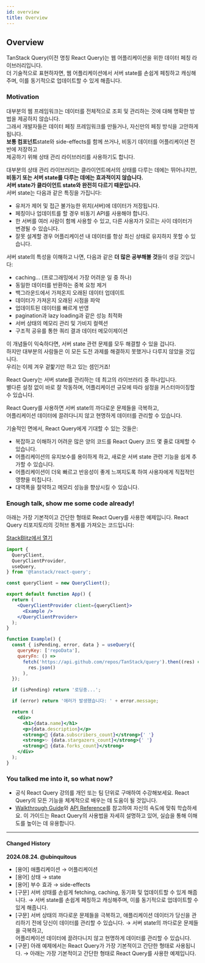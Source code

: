 ```yaml
---
id: overview
title: Overview
---
```


## Overview

TanStack Query(이전 명칭 React Query)는 웹 어플리케이션을 위한 데이터 페칭 라이브러리입니다.  
더 기술적으로 표현하자면, 웹 어플리케이션에서 서버 state를 손쉽게 페칭하고 캐싱해주며, 이를 동기적으로 업데이트할 수 있게 해줍니다.

### Motivation

대부분의 웹 프레임워크는 데이터를 전체적으로 조회 및 관리하는 것에 대해 명확한 방법을 제공하지 않습니다.  
그래서 개발자들은 데이터 페칭 프레임워크를 만들거나, 자신만의 페칭 방식을 고안하게 됩니다.  
**보통 컴포넌트**state와 side-effects를 함께 쓰거나, 비동기 데이터를 어플리케이션 전반에 저장하고  
제공하기 위해 상태 관리 라이브러리를 사용하기도 합니다.

대부분의 상태 관리 라이브러리는 클라이언트에서의 상태를 다루는 데에는 뛰어나지만,  
**비동기 또는 서버 state를 다루는 데에는 효과적이지 않습니다.**  
**서버 state가 클라이언트 state와 완전히 다르기 때문입니다.**  
서버 state는 다음과 같은 특징을 가집니다:

- 유저가 제어 및 접근 불가능한 위치(서버)에 데이터가 저장됩니다.
- 페칭이나 업데이트를 할 경우 비동기 API를 사용해야 합니다.
- 한 서버를 여러 사람이 함께 사용할 수 있고, 다른 사용자가 모르는 사이 데이터가 변경될 수 있습니다.
- 잘못 설계할 경우 어플리케이션 내 데이터를 항상 최신 상태로 유지하지 못할 수 있습니다.

서버 state의 특성을 이해하고 나면, 다음과 같은 **더 많은 공부해볼 것**들이 생길 것입니다:

- caching... (프로그래밍에서 가장 어려운 일 중 하나)
- 동일한 데이터를 반환하는 중복 요청 제거
- 백그라운드에서 가져온지 오래된 데이터 업데이트
- 데이터가 가져온지 오래된 시점을 파악
- 업데이트된 데이터를 빠르게 반영
- pagination과 lazy loading과 같은 성능 최적화
- 서버 상태의 메모리 관리 및 가비지 컬렉션
- 구조적 공유를 통한 쿼리 결과 데이터 메모이제이션

이 개념들이 익숙하다면, 서버 state 관련 문제를 모두 해결할 수 있을 겁니다.  
하지만 대부분의 사람들은 이 모든 도전 과제를 해결하지 못했거나 다루지 않았을 것입니다.  
우리는 이제 겨우 겉핥기만 하고 있는 셈인거죠!

React Query는 서버 state를 관리하는 데 최고의 라이브러리 중 하나입니다.  
별다른 설정 없이 바로 잘 작동하며, 어플리케이션 규모에 따라 설정을 커스터마이징할 수 있습니다.

React Query를 사용하면 서버 state의 까다로운 문제들을 극복하고,  
어플리케이션 데이터에 끌려다니지 않고 현명하게 데이터를 관리할 수 있습니다.

기술적인 면에서, React Query에게 기대할 수 있는 것들은:

- 복잡하고 이해하기 어려운 많은 양의 코드를 React Query 코드 몇 줄로 대체할 수 있습니다.
- 어플리케이션의 유지보수를 용이하게 하고, 새로운 서버 state 관련 기능을 쉽게 추가할 수 있습니다.
- 어플리케이션이 더욱 빠르고 반응성이 좋게 느껴지도록 하여 사용자에게 직접적인 영향을 미칩니다.
- 대역폭을 절약하고 메모리 성능을 향상시킬 수 있습니다.

### Enough talk, show me some code already!

아래는 가장 기본적이고 간단한 형태로 React Query를 사용한 예제입니다.
React Query 리포지토리의 깃허브 통계를 가져오는 코드입니다:

[StackBlitz에서 열기](https://stackblitz.com/github/TanStack/query/tree/main/examples/react/simple)

```jsx
import {
  QueryClient,
  QueryClientProvider,
  useQuery,
} from '@tanstack/react-query';

const queryClient = new QueryClient();

export default function App() {
  return (
    <QueryClientProvider client={queryClient}>
      <Example />
    </QueryClientProvider>
  );
}

function Example() {
  const { isPending, error, data } = useQuery({
    queryKey: ['repoData'],
    queryFn: () =>
      fetch('https://api.github.com/repos/TanStack/query').then((res) =>
        res.json()
      ),
  });

  if (isPending) return '로딩중...';

  if (error) return '에러가 발생했습니다: ' + error.message;

  return (
    <div>
      <h1>{data.name}</h1>
      <p>{data.description}</p>
      <strong>👀 {data.subscribers_count}</strong>{' '}
      <strong>✨ {data.stargazers_count}</strong>{' '}
      <strong>🍴 {data.forks_count}</strong>
    </div>
  );
}
```

### You talked me into it, so what now?

- 공식 React Query 강의를 개인 또는 팀 단위로 구매하여 수강해보세요. React Query의 모든 기능을 체계적으로 배우는 데 도움이 될 것입니다.
- [Walkthrough Guide](/docs/getting-started/installation)와 [API Reference](/docs/api-references/useQuery)를 참고하여 자신의 속도에 맞춰 학습하세요. 이 가이드는 React Query의 사용법을 자세히 설명하고 있어, 실습을 통해 이해도를 높이는 데 유용합니다.

---

#### Changed History

**2024.08.24. @ubinquitous**

- [용어] 애플리케이션 → 어플리케이션
- [용어] 상태 → state
- [용어] 부수 효과 → side-effects
- [구문] 서버 상태를 손쉽게 fetching, caching, 동기화 및 업데이트할 수 있게 해줍니다. → 서버 state를 손쉽게 페칭하고 캐싱해주며, 이를 동기적으로 업데이트할 수 있게 해줍니다.
- [구문] 서버 상태의 까다로운 문제들을 극복하고, 애플리케이션 데이터가 당신을 관리하기 전에 당신이 데이터를 관리할 수 있습니다. → 서버 state의 까다로운 문제들을 극복하고,  
  어플리케이션 데이터에 끌려다니지 않고 현명하게 데이터를 관리할 수 있습니다.
- [구문] 아래 예제에서는 React Query가 가장 기본적이고 간단한 형태로 사용됩니다. → 아래는 가장 기본적이고 간단한 형태로 React Query를 사용한 예제입니다.

